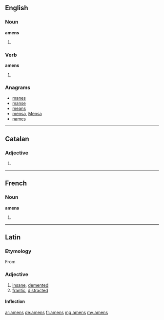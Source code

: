 ==English==

===Noun===
'''amens'''

# {{plural of|[[amen]]}}

===Verb===
'''amens'''

# {{third-person singular of|[[amen]]}}

===Anagrams===
* [[manes#English|manes]]
* [[manse#English|manse]]
* [[means#English|means]]
* [[mensa#English|mensa]], [[Mensa#English|Mensa]]
* [[names#English|names]]

----
==Catalan==

===Adjective===
{{ca-adj-form|m|p}}

# {{plural of|amè|lang=ca}}

----

==French==

===Noun===
'''amens''' {{m}}

# {{plural of|[[amen]]|lang=fr}}

----
==Latin==

===Etymology===
From {{prefix|a|mens|lang=la}}

===Adjective===
{{la-adj-3rd-1E|āmens|amentis|āmentis}}

# [[insane]], [[demented]]
# [[frantic]], [[distracted]]

====Inflection====
{{la-decl-3rd-1E|amens|āmens|ament|āment}}

[[ar:amens]]
[[de:amens]]
[[fr:amens]]
[[mg:amens]]
[[my:amens]]